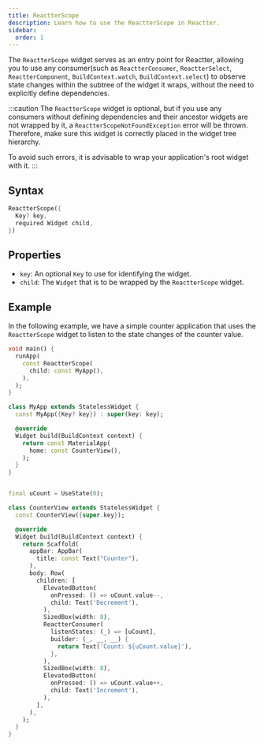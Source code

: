 ```yaml
---
title: ReactterScope
description: Learn how to use the ReactterScope in Reactter.
sidebar:
  order: 1
---
```


The <HT>`ReactterScope`</HT> widget serves as an entry point for Reactter, allowing you to use any consumer(such as <HT>`ReactterConsumer`</HT>, <HT>`ReactterSelect`</HT>, <HT>`ReactterComponent`</HT>, <HM>`BuildContext.watch`</HM>, <HM>`BuildContext.select`</HM>) to observe state changes within the subtree of the widget it wraps, without the need to explicitly define dependencies.

:::caution
The <HT>`ReactterScope`</HT> widget is optional, but if you use any consumers without defining dependencies and their ancestor widgets are not wrapped by it, a <HT>`ReactterScopeNotFoundException`</HT> error will be thrown. Therefore, make sure this widget is correctly placed in the widget tree hierarchy.

To avoid such errors, it is advisable to wrap your application's root widget with it.
:::

## Syntax

```dart showLineNumbers=false
ReactterScope({
  Key? key,
  required Widget child,
})
```

## Properties

- `key`: An optional <HT>`Key`</HT> to use for identifying the widget.
- `child`: The <HT>`Widget`</HT> that is to be wrapped by the <HT>`ReactterScope`</HT> widget.

## Example

In the following example, we have a simple counter application that uses the <HT>`ReactterScope`</HT> widget to listen to the state changes of the counter value.

```dart title="main.dart" collapse={8-100} "ReactterScope"
void main() {
  runApp(
    const ReactterScope(
      child: const MyApp(),
    ),
  );
}

class MyApp extends StatelessWidget {
  const MyApp({Key? key}) : super(key: key);

  @override
  Widget build(BuildContext context) {
    return const MaterialApp(
      home: const CounterView(),
    );
  }
}
```

```dart title="counter_view.dart" collapse={8-18, 25-32} "UseState" "ReactterConsumer"

final uCount = UseState(0);

class CounterView extends StatelessWidget {
  const CounterView({super.key});

  @override
  Widget build(BuildContext context) {
    return Scaffold(
      appBar: AppBar(
        title: const Text("Counter"),
      ),
      body: Row(
        children: [
          ElevatedButton(
            onPressed: () => uCount.value--,
            child: Text('Decrement'),
          ),
          SizedBox(width: 8),
          ReactterConsumer(
            listenStates: (_) => [uCount],
            builder: (_, __, __) {
              return Text('Count: ${uCount.value}'),
            },
          ),
          SizedBox(width: 8),
          ElevatedButton(
            onPressed: () => uCount.value++,
            child: Text('Increment'),
          ),
        ],
      ),
    );
  }
}

```